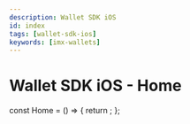 ```yaml
---
description: Wallet SDK iOS
id: index
tags: [wallet-sdk-ios]
keywords: [imx-wallets]
---
```


# Wallet SDK iOS - Home


const Home = () => {
  return <Redirect to="/sdk-docs/wallet-sdk-ios/overview" />;
};
